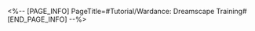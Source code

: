<%-- [PAGE_INFO]
PageTitle=#Tutorial/Wardance: Dreamscape Training#
[END_PAGE_INFO] --%>
{{Tutorial
|sort      = 818101
|title     = Wardance: Dreamscape Training
|subtitle  = 
|type      = 
|about     = 
|image1    = Tutorial Wardance Dreamscape Training 1.png{{subst:void|<!--$UPLOAD:<<SpriteOutput/TutorialPic/TutorialPage_818101.png>-<Tutorial Wardance Dreamscape Training 1.png>-<Tutorial Files>>-->}}
|text1     = Participate in Dreamscape Training to {{Color|h|nobold=1|issue challenges}} against {{Color|h|nobold=1|higher difficulty}} ringmasters.<br />Every time {{Color|h|nobold=1|you pass a Faceoff Match}}, you can unlock new Dreamscape Training.
|image2    = Tutorial Wardance Dreamscape Training 2.png{{subst:void|<!--$UPLOAD:<<SpriteOutput/TutorialPic/TutorialPage_818102.png>-<Tutorial Wardance Dreamscape Training 2.png>-<Tutorial Files>>-->}}
|text2     = While in Dreamscape Training, you are unable to obtain Vibes through {{Color|h|nobold=1|actions}}.<br />Only by performing {{Color|h|nobold=1|Highlights}} can you gain Vibes and enter the "Super Hype" state.
}}